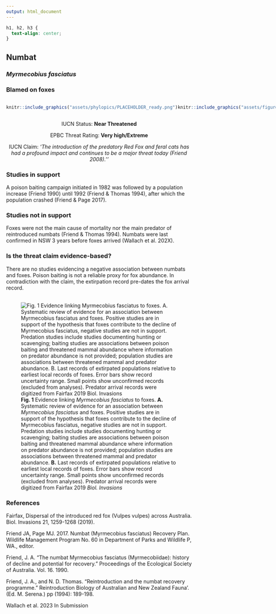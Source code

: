```yaml
---
output: html_document
---
```

```css
h1, h2, h3 {
  text-align: center;
}
```

## **Numbat**
### *Myrmecobius fasciatus*
### Blamed on foxes

:::: {style="display: flex;"}

::: {}
  ```r
  knitr::include_graphics("assets/phylopics/PLACEHOLDER_ready.png")
  ```
:::

::: {}

:::

::: {}
  ```r
  knitr::include_graphics("assets/figures/Map_Fox_Myrmecobius fasciatus.png")
  ```
:::

::::
<center>
IUCN Status: **Near Threatened**

EPBC Threat Rating: **Very high/Extreme**

IUCN Claim: *'The introduction of the predatory Red Fox and feral cats has had a profound impact and continues to be a major threat today (Friend 2008).''*

</center>

### Studies in support

A poison baiting campaign initiated in 1982 was followed by a population increase (Friend 1990) until 1992 (Friend & Thomas 1994), after which the population crashed (Friend & Page 2017).

### Studies not in support

Foxes were not the main cause of mortality nor the main predator of reintroduced numbats (Friend & Thomas 1994). Numbats were last confirmed in NSW 3 years before foxes arrived (Wallach et al. 202X).

### Is the threat claim evidence-based?

There are no studies evidencing a negative association between numbats and foxes. Poison baiting is not a reliable proxy for fox abundance. In contradiction with the claim, the extirpation record pre-dates the fox arrival record.
<br>
<br>

![**Fig. 1** Evidence linking *Myrmecobius fasciatus* to foxes. **A.** Systematic review of evidence for an association between *Myrmecobius fasciatus* and foxes. Positive studies are in support of the hypothesis that foxes contribute to the decline of Myrmecobius fasciatus, negative studies are not in support. Predation studies include studies documenting hunting or scavenging; baiting studies are associations between poison baiting and threatened mammal abundance where information on predator abundance is not provided; population studies are associations between threatened mammal and predator abundance. **B.** Last records of extirpated populations relative to earliest local records of foxes. Error bars show record uncertainty range. Small points show unconfirmed records (excluded from analyses). Predator arrival records were digitized from Fairfax 2019 *Biol. Invasions*](assets/figures/Main_Evidence_Fox_Myrmecobius fasciatus.png)

### References

Fairfax, Dispersal of the introduced red fox (Vulpes vulpes) across Australia. Biol. Invasions 21, 1259-1268 (2019).

Friend JA, Page MJ. 2017. Numbat (Myrmecobius fasciatus) Recovery Plan. Wildlife Management Program No. 60 in Department of Parks and Wildlife P, WA., editor.

Friend, J. A. "The numbat Myrmecobius fasciatus (Myrmecobiidae): history of decline and potential for recovery." Proceedings of the Ecological Society of Australia. Vol. 16. 1990.

Friend, J. A., and N. D. Thomas. "Reintroduction and the numbat recovery programme." Reintroduction Biology of Australian and New Zealand Fauna’.(Ed. M. Serena.) pp (1994): 189-198.

Wallach et al. 2023 In Submission

